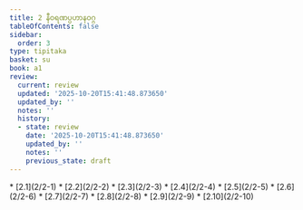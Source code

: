 ```yaml
---
title: 2 နီဝရဏပ္ပဟာနဝဂ္ဂ
tableOfContents: false
sidebar:
  order: 3
type: tipitaka
basket: su
book: a1
review:
  current: review
  updated: '2025-10-20T15:41:48.873650'
  updated_by: ''
  notes: ''
  history:
  - state: review
    date: '2025-10-20T15:41:48.873650'
    updated_by: ''
    notes: ''
    previous_state: draft
---
```



<DynamicBreadcrumb />


<ReviewStatus review={frontmatter.review} showDetails={true} />

<HypothesisAnnotation frontmatter={frontmatter} />



<TableOfContents book="a1" section="2">
* [2.1](2/2-1)
* [2.2](2/2-2)
* [2.3](2/2-3)
* [2.4](2/2-4)
* [2.5](2/2-5)
* [2.6](2/2-6)
* [2.7](2/2-7)
* [2.8](2/2-8)
* [2.9](2/2-9)
* [2.10](2/2-10)
</TableOfContents>
